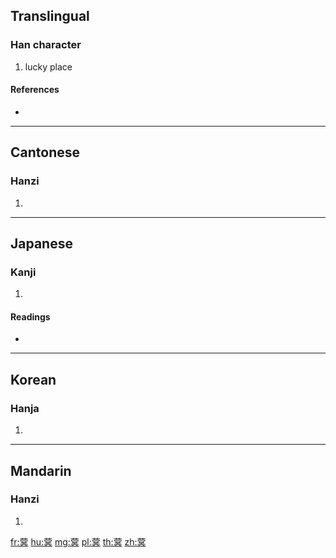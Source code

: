 {{character info/new}}
==Translingual==

===Han character===
{{Han char|rn=140|rad=艸|as=10|sn=16|four=44800|canj=TBAC}}

# lucky place

====References====
* {{Han ref|kx=1050.310|dkj=31640|dj=1512.120|hdz=53272.030|uh=84C2|ud=33986|bh=E3B2|bd=58290}}

----

==Cantonese==

===Hanzi===
{{yue-hanzi|jyut=|y=ming4}}

# {{defn|lang=yue|sort=艸10}}

----

==Japanese==

===Kanji===
{{ja-kanji|grade=|rs=艸10}}

# {{defn|lang=ja|sort=艸10}}

====Readings====
* {{ja-readings|on=[[めい]] (mei), [[みょう]] (myō), [[べき]] (beki)|kun=|nanori=}}

----

==Korean==

===Hanja===
{{ko-hanja|hangeul=명|eumhun=|rv=myeong|mr=myŏng|y=myeng}}

# {{defn|lang=ko|sort=艸10}}

----

==Mandarin==

===Hanzi===
{{cmn-hanzi|pin=[[huò]] ([[huo4]]), [[míng]] ([[ming2]])|wg=huo<sup>4</sup>, ming<sup>2</sup>}}

# {{defn|lang=cmn|sort=艸10}}

[[fr:蓂]]
[[hu:蓂]]
[[mg:蓂]]
[[pl:蓂]]
[[th:蓂]]
[[zh:蓂]]